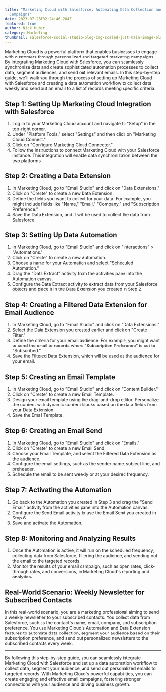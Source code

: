 ```yaml
---
title: "Marketing Cloud with Salesforce: Automating Data Collection and Email
  Campaigns"
date: 2023-07-23T02:24:46.284Z
featured: true
author: Nick Huber
category: Marketing
thumbnail: salesforce-social-studio-blog-img-scaled-just-main-image-blankv2.png
---
```

Marketing Cloud is a powerful platform that enables businesses to engage with customers through personalized and targeted marketing campaigns. By integrating Marketing Cloud with Salesforce, you can seamlessly synchronize data and create sophisticated automation processes to collect data, segment audiences, and send out relevant emails. In this step-by-step guide, we'll walk you through the process of setting up Marketing Cloud with Salesforce and creating a data automation workflow to collect data weekly and send out an email to a list of records meeting specific criteria.

## Step 1: Setting Up Marketing Cloud Integration with Salesforce

1. Log in to your Marketing Cloud account and navigate to "Setup" in the top-right corner.
2. Under "Platform Tools," select "Settings" and then click on "Marketing Cloud Connect."
3. Click on "Configure Marketing Cloud Connector."
4. Follow the instructions to connect Marketing Cloud with your Salesforce instance. This integration will enable data synchronization between the two platforms.

## Step 2: Creating a Data Extension

1. In Marketing Cloud, go to "Email Studio" and click on "Data Extensions."
2. Click on "Create" to create a new Data Extension.
3. Define the fields you want to collect for your data. For example, you might include fields like "Name," "Email," "Company," and "Subscription Preference."
4. Save the Data Extension, and it will be used to collect the data from Salesforce.

## Step 3: Setting Up Data Automation

1. In Marketing Cloud, go to "Email Studio" and click on "Interactions" > "Automations."
2. Click on "Create" to create a new Automation.
3. Choose a name for your Automation and select "Scheduled Automation."
4. Drag the "Data Extract" activity from the activities pane into the Automation canvas.
5. Configure the Data Extract activity to extract data from your Salesforce objects and place it in the Data Extension you created in Step 2.

## Step 4: Creating a Filtered Data Extension for Email Audience

1. In Marketing Cloud, go to "Email Studio" and click on "Data Extensions."
2. Select the Data Extension you created earlier and click on "Create Filter."
3. Define the criteria for your email audience. For example, you might want to send the email to records where "Subscription Preference" is set to "Subscribed."
4. Save the Filtered Data Extension, which will be used as the audience for your email.

## Step 5: Creating an Email Template

1. In Marketing Cloud, go to "Email Studio" and click on "Content Builder."
2. Click on "Create" to create a new Email Template.
3. Design your email template using the drag-and-drop editor. Personalize the content with dynamic content blocks based on the data fields from your Data Extension.
4. Save the Email Template.

## Step 6: Creating an Email Send

1. In Marketing Cloud, go to "Email Studio" and click on "Emails."
2. Click on "Create" to create a new Email Send.
3. Choose your Email Template, and select the Filtered Data Extension as the audience.
4. Configure the email settings, such as the sender name, subject line, and preheader.
5. Schedule the email to be sent weekly or at your desired frequency.

## Step 7: Activating the Automation

1. Go back to the Automation you created in Step 3 and drag the "Send Email" activity from the activities pane into the Automation canvas.
2. Configure the Send Email activity to use the Email Send you created in Step 6.
3. Save and activate the Automation.

## Step 8: Monitoring and Analyzing Results

1. Once the Automation is active, it will run on the scheduled frequency, collecting data from Salesforce, filtering the audience, and sending out the email to the targeted records.
2. Monitor the results of your email campaign, such as open rates, click-through rates, and conversions, in Marketing Cloud's reporting and analytics.

## Real-World Scenario: Weekly Newsletter for Subscribed Contacts

In this real-world scenario, you are a marketing professional aiming to send a weekly newsletter to your subscribed contacts. You collect data from Salesforce, such as the contact's name, email, company, and subscription preference. You use Marketing Cloud's Automation and Data Extension features to automate data collection, segment your audience based on their subscription preference, and send out personalized newsletters to the subscribed contacts every week.

---

By following this step-by-step guide, you can seamlessly integrate Marketing Cloud with Salesforce and set up a data automation workflow to collect data, segment your audience, and send out personalized emails to targeted records. With Marketing Cloud's powerful capabilities, you can create engaging and effective email campaigns, fostering stronger connections with your audience and driving business growth.
